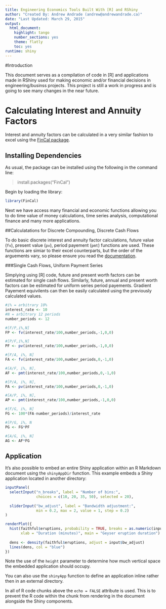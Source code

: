 ```yaml
---
title: Engineering Economics Tools Built With [R] and RShiny
author: "Created By: Andrew Andrade (andrew@andrewandrade.ca)"
date: "Last Updated: March 29, 2015"
output:
  html_document:
    highlight: tango
    number_sections: yes
    theme: flatly
    toc: yes
runtime: shiny
---
```


#Introduction

This document serves as a compilation of code in [R] and applications made in RShiny used for making economic and/or financial decisions in engineering/businss projects.  This project is still a work in progress and is going to see many changes in the near future.

# Calculating Interest and Annuity Factors

Interest and annuity factors can be calculated in a very similar fashion to excel using the [FinCal package](http://cran.r-project.org/web/packages/FinCal/FinCal.pdf).


## Installing Dependencies

As usual, the package can be installed using the following in the command line:

> install.packages("FinCal")

Begin by loading the library:
```r
library(FinCal)
```

Next we have access many financial and economic functions allowing you to do time value of money calculations, time series analysis, computational
finance and many more applications.

##Calculatations for Discrete Compounding, Discrete Cash Flows

To do basic discrete interest and annuity factor calculations, future value (`fv`), present value (`pv`), period payement (`pmt`) functions are used.  These functions are simiar to their excel counterparts, but the order of the arguements vary, so please ensure you read the [documentation](http://cran.r-project.org/web/packages/FinCal/FinCal.pdf).


###Single Cash Flows, Uniform Payment Series

Simplying using [R] code, future and present worth factors can be estimated for single cash flows.  Similarly, future, annual and present worth factors can be estimated for uniform series period payements.  Gradient Payement equivilents can then be easily calculated using the previously calculated values.


```r

#i% = arbitrary 10%
interest_rate <- 10
#N = arbitrary 12 periods
number_periods <- 12

#[F/P,i%,N]
FP <- fv(interest_rate/100,number_periods,-1,0,0)

#[P/F,i%,N]
PF <- pv(interest_rate/100,number_periods,-1,0,0)

#[F/A, i%, N]
FA <- fv(interest_rate/100,number_periods,0,-1,0)

#[A/F, i%, N],
AF <- pmt(interest_rate/100,number_periods,0,-1,0)

#[P/A, i%, N],
PA <- pv(interest_rate/100,number_periods,0,-1,0)

#[A/P, i%, N],
AP <- pmt(interest_rate/100,number_periods,-1,0,0)

#[F/G, i%, N]
FG <- 100*(FA-number_periods)/interest_rate

#[P/G, i%, N    
PG <- FG*PF

#[A/G, i%, N]
AG <- AF*FG

```


## Application

It's also possible to embed an entire Shiny application within an R Markdown document using the `shinyAppDir` function. This example embeds a Shiny application located in another directory:

```r
inputPanel(
  selectInput("n_breaks", label = "Number of bins:",
              choices = c(10, 20, 35, 50), selected = 20),
  
  sliderInput("bw_adjust", label = "Bandwidth adjustment:",
              min = 0.2, max = 2, value = 1, step = 0.2)
)

renderPlot({
  hist(faithful$eruptions, probability = TRUE, breaks = as.numeric(input$n_breaks),
       xlab = "Duration (minutes)", main = "Geyser eruption duration")
  
  dens <- density(faithful$eruptions, adjust = input$bw_adjust)
  lines(dens, col = "blue")
})
```

Note the use of the `height` parameter to determine how much vertical space the embedded application should occupy.

You can also use the `shinyApp` function to define an application inline rather then in an external directory.

In all of R code chunks above the `echo = FALSE` attribute is used. This is to prevent the R code within the chunk from rendering in the document alongside the Shiny components.



